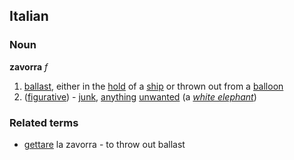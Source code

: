 ==Italian==
===Noun===
'''zavorra''' ''f''
# [[ballast]], either in the [[hold]] of a [[ship]] or thrown out from a [[balloon]]
# ([[figurative]]) - [[junk]], [[anything]] [[unwanted]] (a ''[[white elephant]]'')
===Related terms===
* [[gettare]] la zavorra - to throw out ballast